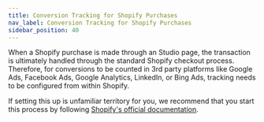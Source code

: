 ```yaml
---
title: Conversion Tracking for Shopify Purchases
nav_label: Conversion Tracking for Shopify Purchases
sidebar_position: 40
---
```


When a Shopify purchase is made through an Studio page, the transaction is ultimately handled through the standard
Shopify checkout process. Therefore, for conversions to be counted in 3rd party platforms like Google Ads, Facebook Ads,
Google Analytics, LinkedIn, or Bing Ads, tracking needs to be configured from within Shopify.

If setting this up is unfamiliar territory for you, we recommend that you start this process by following [Shopify's official documentation](https://help.shopify.com/en/manual/orders/status-tracking/customize-order-status/add-conversion-tracking).

